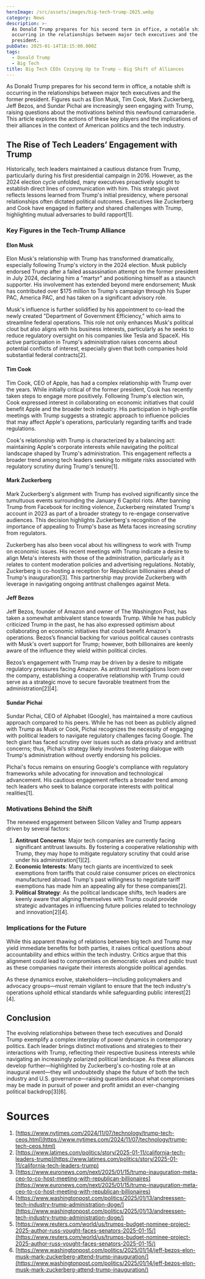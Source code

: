 ```yaml
---
heroImage: /src/assets/images/big-tech-trump-2025.webp
category: News
description: >-
  As Donald Trump prepares for his second term in office, a notable shift is
  occurring in the relationships between major tech executives and the former
  president.
pubDate: 2025-01-14T18:15:00.000Z
tags:
  - Donald Trump
  - Big Tech
title: Big Tech CEOs Cozying Up to Trump — Big Shift of Alliances
---
```


As Donald Trump prepares for his second term in office, a notable shift is occurring in the relationships between major tech executives and the former president. Figures such as Elon Musk, Tim Cook, Mark Zuckerberg, Jeff Bezos, and Sundar Pichai are increasingly seen engaging with Trump, raising questions about the motivations behind this newfound camaraderie. This article explores the actions of these key players and the implications of their alliances in the context of American politics and the tech industry.

## The Rise of Tech Leaders’ Engagement with Trump

Historically, tech leaders maintained a cautious distance from Trump, particularly during his first presidential campaign in 2016. However, as the 2024 election cycle unfolded, many executives proactively sought to establish direct lines of communication with him. This strategic pivot reflects lessons learned from Trump's initial presidency, where personal relationships often dictated political outcomes. Executives like Zuckerberg and Cook have engaged in flattery and shared challenges with Trump, highlighting mutual adversaries to build rapport\[1].

### Key Figures in the Tech-Trump Alliance

#### Elon Musk

Elon Musk's relationship with Trump has transformed dramatically, especially following Trump's victory in the 2024 election. Musk publicly endorsed Trump after a failed assassination attempt on the former president in July 2024, declaring him a "martyr" and positioning himself as a staunch supporter. His involvement has extended beyond mere endorsement; Musk has contributed over $175 million to Trump's campaign through his Super PAC, America PAC, and has taken on a significant advisory role.

Musk's influence is further solidified by his appointment to co-lead the newly created "Department of Government Efficiency," which aims to streamline federal operations. This role not only enhances Musk's political clout but also aligns with his business interests, particularly as he seeks to reduce regulatory oversight on his companies like Tesla and SpaceX. His active participation in Trump's administration raises concerns about potential conflicts of interest, especially given that both companies hold substantial federal contracts\[2].

#### Tim Cook

Tim Cook, CEO of Apple, has had a complex relationship with Trump over the years. While initially critical of the former president, Cook has recently taken steps to engage more positively. Following Trump's election win, Cook expressed interest in collaborating on economic initiatives that could benefit Apple and the broader tech industry. His participation in high-profile meetings with Trump suggests a strategic approach to influence policies that may affect Apple's operations, particularly regarding tariffs and trade regulations.

Cook's relationship with Trump is characterized by a balancing act: maintaining Apple's corporate interests while navigating the political landscape shaped by Trump's administration. This engagement reflects a broader trend among tech leaders seeking to mitigate risks associated with regulatory scrutiny during Trump's tenure\[1].

#### Mark Zuckerberg

Mark Zuckerberg's alignment with Trump has evolved significantly since the tumultuous events surrounding the January 6 Capitol riots. After banning Trump from Facebook for inciting violence, Zuckerberg reinstated Trump's account in 2023 as part of a broader strategy to re-engage conservative audiences. This decision highlights Zuckerberg's recognition of the importance of appealing to Trump's base as Meta faces increasing scrutiny from regulators.

Zuckerberg has also been vocal about his willingness to work with Trump on economic issues. His recent meetings with Trump indicate a desire to align Meta's interests with those of the administration, particularly as it relates to content moderation policies and advertising regulations. Notably, Zuckerberg is co-hosting a reception for Republican billionaires ahead of Trump's inauguration\[3]. This partnership may provide Zuckerberg with leverage in navigating ongoing antitrust challenges against Meta.

#### Jeff Bezos

Jeff Bezos, founder of Amazon and owner of The Washington Post, has taken a somewhat ambivalent stance towards Trump. While he has publicly criticized Trump in the past, he has also expressed optimism about collaborating on economic initiatives that could benefit Amazon's operations. Bezos’s financial backing for various political causes contrasts with Musk's overt support for Trump; however, both billionaires are keenly aware of the influence they wield within political circles.

Bezos’s engagement with Trump may be driven by a desire to mitigate regulatory pressures facing Amazon. As antitrust investigations loom over the company, establishing a cooperative relationship with Trump could serve as a strategic move to secure favorable treatment from the administration\[2]\[4].

#### Sundar Pichai

Sundar Pichai, CEO of Alphabet (Google), has maintained a more cautious approach compared to his peers. While he has not been as publicly aligned with Trump as Musk or Cook, Pichai recognizes the necessity of engaging with political leaders to navigate regulatory challenges facing Google. The tech giant has faced scrutiny over issues such as data privacy and antitrust concerns; thus, Pichai’s strategy likely involves fostering dialogue with Trump's administration without overtly endorsing his policies.

Pichai's focus remains on ensuring Google's compliance with regulatory frameworks while advocating for innovation and technological advancement. His cautious engagement reflects a broader trend among tech leaders who seek to balance corporate interests with political realities\[1].

### Motivations Behind the Shift

The renewed engagement between Silicon Valley and Trump appears driven by several factors:

1. **Antitrust Concerns**: Major tech companies are currently facing significant antitrust lawsuits. By fostering a cooperative relationship with Trump, they may hope to mitigate regulatory scrutiny that could arise under his administration\[1]\[2].
2. **Economic Interests**: Many tech giants are incentivized to seek exemptions from tariffs that could raise consumer prices on electronics manufactured abroad. Trump's past willingness to negotiate tariff exemptions has made him an appealing ally for these companies\[2].
3. **Political Strategy**: As the political landscape shifts, tech leaders are keenly aware that aligning themselves with Trump could provide strategic advantages in influencing future policies related to technology and innovation\[2]\[4].

### Implications for the Future

While this apparent thawing of relations between big tech and Trump may yield immediate benefits for both parties, it raises critical questions about accountability and ethics within the tech industry. Critics argue that this alignment could lead to compromises on democratic values and public trust as these companies navigate their interests alongside political agendas.

As these dynamics evolve, stakeholders—including policymakers and advocacy groups—must remain vigilant to ensure that the tech industry's operations uphold ethical standards while safeguarding public interest\[2]\[4].

## Conclusion

The evolving relationships between these tech executives and Donald Trump exemplify a complex interplay of power dynamics in contemporary politics. Each leader brings distinct motivations and strategies to their interactions with Trump, reflecting their respective business interests while navigating an increasingly polarized political landscape. As these alliances develop further—highlighted by Zuckerberg's co-hosting role at an inaugural event—they will undoubtedly shape the future of both the tech industry and U.S. governance—raising questions about what compromises may be made in pursuit of power and profit amidst an ever-changing political backdrop\[3]\[6].

# Sources

1. [https://www.nytimes.com/2024/11/07/technology/trump-tech-ceos.html](https://www.nytimes.com/2024/11/07/technology/trump-tech-ceos.html)
2. [https://www.latimes.com/politics/story/2025-01-11/california-tech-leaders-trump](https://www.latimes.com/politics/story/2025-01-11/california-tech-leaders-trump)
3. [https://www.euronews.com/next/2025/01/15/trump-inauguration-meta-ceo-to-co-host-meeting-with-republican-billionaires](https://www.euronews.com/next/2025/01/15/trump-inauguration-meta-ceo-to-co-host-meeting-with-republican-billionaires)
4. [https://www.washingtonpost.com/politics/2025/01/13/andreessen-tech-industry-trump-administration-doge/](https://www.washingtonpost.com/politics/2025/01/13/andreessen-tech-industry-trump-administration-doge/)
5. [https://www.reuters.com/world/us/trumps-budget-nominee-project-2025-author-russ-vought-faces-senators-2025-01-15/](https://www.reuters.com/world/us/trumps-budget-nominee-project-2025-author-russ-vought-faces-senators-2025-01-15/)
6. [https://www.washingtonpost.com/politics/2025/01/14/jeff-bezos-elon-musk-mark-zuckerberg-attend-trump-inauguration/](https://www.washingtonpost.com/politics/2025/01/14/jeff-bezos-elon-musk-mark-zuckerberg-attend-trump-inauguration/)
